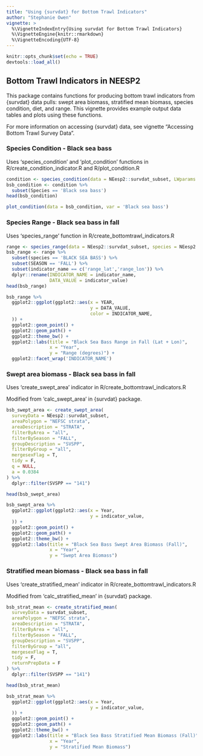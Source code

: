 ```yaml
---
title: "Using {survdat} for Bottom Trawl Indicators"
author: "Stephanie Owen"
vignette: >
  %\VignetteIndexEntry{Using survdat for Bottom Trawl Indicators}
  %\VignetteEngine{knitr::rmarkdown}
  %\VignetteEncoding{UTF-8}
---
```


```r
knitr::opts_chunk$set(echo = TRUE)
devtools::load_all()
```

## Bottom Trawl Indicators in NEESP2

This package contains functions for producing bottom trawl indicators from {survdat} data pulls: swept area biomass, stratified mean biomass, species condition, diet, and range. This vignette provides example output data tables and plots using these functions. 

For more information on accessing {survdat} data, see vignette "Accessing Bottom Trawl Survey Data".

### Species Condition - Black sea bass

Uses 'species_condition' and 'plot_condition' functions in R/create_condition_indicator.R and R/plot_condition.R

```r
condition <- species_condition(data = NEesp2::survdat_subset, LWparams = LWparams, species.codes = species.codes) 
bsb_condition <- condition %>%
  subset(Species == 'Black sea bass')
head(bsb_condition)
```

```r
plot_condition(data = bsb_condition, var = 'Black sea bass') 
```

### Species Range - Black sea bass in fall

Uses 'species_range' function in R/create_bottomtrawl_indicators.R

```r
range <- species_range(data = NEesp2::survdat_subset, species = NEesp2::species)
bsb_range <- range %>%
  subset(species == 'BLACK SEA BASS') %>%
  subset(SEASON == 'FALL') %>%
  subset(indicator_name == c('range_lat','range_lon')) %>%
  dplyr::rename(INDICATOR_NAME = indicator_name,
                DATA_VALUE = indicator_value) 
head(bsb_range)
```

```r
bsb_range %>%
  ggplot2::ggplot(ggplot2::aes(x = YEAR,
                               y = DATA_VALUE,
                               color = INDICATOR_NAME,
  )) +
  ggplot2::geom_point() +
  ggplot2::geom_path() + 
  ggplot2::theme_bw() +
  ggplot2::labs(title = "Black Sea Bass Range in Fall (Lat + Lon)", 
                x = "Year",
                y = "Range (degrees)") +
  ggplot2::facet_wrap('INDICATOR_NAME')
```

### Swept area biomass - Black sea bass in fall

Uses 'create_swept_area' indicator in R/create_bottomtrawl_indicators.R 

Modified from 'calc_swept_area' in {survdat} package.

```r
bsb_swept_area <- create_swept_area(
  surveyData = NEesp2::survdat_subset,
  areaPolygon = "NEFSC strata",
  areaDescription = "STRATA",
  filterByArea = "all",
  filterBySeason = "FALL",
  groupDescription = "SVSPP",
  filterByGroup = "all",
  mergesexFlag = T,
  tidy = F,
  q = NULL,
  a = 0.0384
) %>%
  dplyr::filter(SVSPP == "141")

head(bsb_swept_area)
```

```r
bsb_swept_area %>%
  ggplot2::ggplot(ggplot2::aes(x = Year,
                               y = indicator_value,
  )) +
  ggplot2::geom_point() +
  ggplot2::geom_path() + 
  ggplot2::theme_bw() +
  ggplot2::labs(title = "Black Sea Bass Swept Area Biomass (Fall)", 
                x = "Year",
                y = "Swept Area Biomass") 
```


### Stratified mean biomass - Black sea bass in fall

Uses 'create_stratified_mean' indicator in R/create_bottomtrawl_indicators.R 

Modified from 'calc_stratified_mean' in {survdat} package.

```r
bsb_strat_mean <- create_stratified_mean(
  surveyData = survdat_subset,
  areaPolygon = "NEFSC strata",
  areaDescription = "STRATA",
  filterByArea = "all",
  filterBySeason = "FALL",
  groupDescription = "SVSPP",
  filterByGroup = "all",
  mergesexFlag = T,
  tidy = F,
  returnPrepData = F
) %>%
  dplyr::filter(SVSPP == "141")

head(bsb_strat_mean)
```

```r
bsb_strat_mean %>%
  ggplot2::ggplot(ggplot2::aes(x = Year,
                               y = indicator_value,
  )) +
  ggplot2::geom_point() +
  ggplot2::geom_path() + 
  ggplot2::theme_bw() +
  ggplot2::labs(title = "Black Sea Bass Stratified Mean Biomass (Fall)", 
                x = "Year",
                y = "Stratified Mean Biomass") 
```

